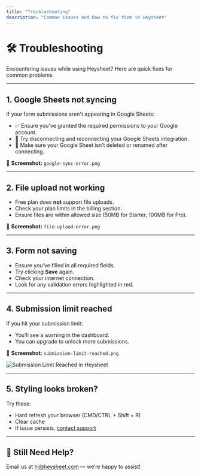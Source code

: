 ```yaml
---
title: "Troubleshooting"
description: "Common issues and how to fix them in Heysheet"
---
```


# 🛠 Troubleshooting

Encountering issues while using Heysheet? Here are quick fixes for common problems.

---

## 1. Google Sheets not syncing

If your form submissions aren't appearing in Google Sheets:

- ✅ Ensure you've granted the required permissions to your Google account.
- 🔄 Try disconnecting and reconnecting your Google Sheets integration.
- 📄 Make sure your Google Sheet isn’t deleted or renamed after connecting.

📸 **Screenshot:** `google-sync-error.png`

---

## 2. File upload not working

- Free plan does **not** support file uploads.
- Check your plan limits in the billing section.
- Ensure files are within allowed size (50MB for Starter, 100MB for Pro).

📸 **Screenshot:** `file-upload-error.png`

---

## 3. Form not saving

- Ensure you’ve filled in all required fields.
- Try clicking **Save** again.
- Check your internet connection.
- Look for any validation errors highlighted in red.

---

## 4. Submission limit reached

If you hit your submission limit:

- You’ll see a warning in the dashboard.
- You can upgrade to unlock more submissions.

📸 **Screenshot:** `submission-limit-reached.png`

<img src="/images/Pasted image.png" alt="Submission Limit Reached in Heysheet"/>

---

## 5. Styling looks broken?

Try these:

- Hard refresh your browser (CMD/CTRL + Shift + R)
- Clear cache
- If issue persists, [contact support](mailto:hi@heysheet.com)

---

## 💬 Still Need Help?

Email us at [hi@heysheet.com](mailto:hi@heysheet.com) — we’re happy to assist!
